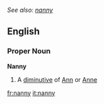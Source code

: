 ''See also: [[nanny]]''
==English==
===Proper Noun===
'''Nanny'''
#A [[diminutive]] of [[Ann]] or [[Anne]]

[[fr:nanny]]
[[it:nanny]]